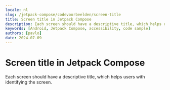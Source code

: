 ```yaml
---
locale: nl
slug: /jetpack-compose/codevoorbeelden/screen-title
title: Screen title in Jetpack Compose
description: Each screen should have a descriptive title, which helps users with identifying the screen.
keywords: [Android, Jetpack Compose, accessibility, code sample]
authors: [pavlo]
date: 2024-07-09
---
```


# Screen title in Jetpack Compose

Each screen should have a descriptive title, which helps users with identifying the screen.

<CodeSample id="screen-title" platform="compose" locale="nl"/>
